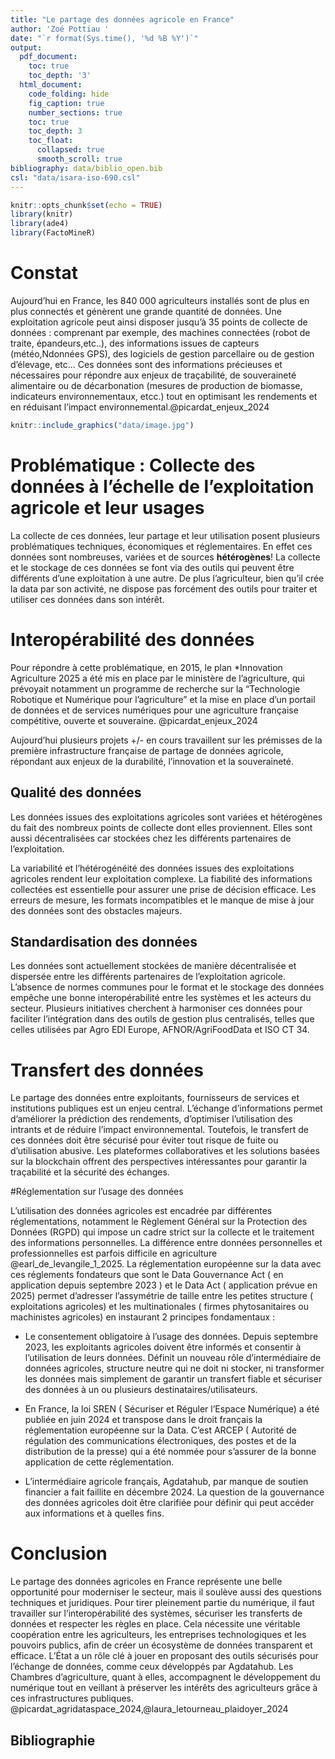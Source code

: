 ```yaml
---
title: "Le partage des données agricole en France"
author: 'Zoé Pottiau '
date: "`r format(Sys.time(), '%d %B %Y')`"
output:
  pdf_document:
    toc: true
    toc_depth: '3'
  html_document:
    code_folding: hide
    fig_caption: true
    number_sections: true
    toc: true
    toc_depth: 3
    toc_float:
      collapsed: true
      smooth_scroll: true
bibliography: data/biblio_open.bib
csl: "data/isara-iso-690.csl"
---
```


```r
knitr::opts_chunk$set(echo = TRUE)
library(knitr)
library(ade4)
library(FactoMineR)
```


\newpage



# Constat

Aujourd'hui en France, les 840 000 agriculteurs installés sont de plus en plus connectés et génèrent une grande quantité de données. Une exploitation agricole peut ainsi disposer jusqu'à 35 points de collecte de données : comprenant par exemple, des machines connectées (robot de traite, épandeurs,etc..), des informations issues de capteurs (météo,Ndonnées GPS), des logiciels de gestion parcellaire ou de gestion d'élevage, etc... Ces données sont des informations précieuses et nécessaires pour répondre aux enjeux de traçabilité, de souveraineté alimentaire ou de décarbonation (mesures de production de biomasse, indicateurs environnementaux, etcc.) tout en optimisant les rendements et en réduisant l'impact environnemental.@picardat_enjeux_2024


```r
knitr::include_graphics("data/image.jpg")
```




# Problématique : Collecte  des données à l’échelle de l’exploitation agricole et leur usages 

La  collecte de ces données, leur partage et leur utilisation posent plusieurs problématiques techniques, économiques et réglementaires. En effet ces données sont nombreuses, variées et de sources **hétérogènes**!  La collecte et le stockage de ces données se font via des outils qui peuvent être différents d’une exploitation à une autre. De plus l'agriculteur, bien qu'il crée la data par son activité, ne dispose pas  forcément des outils pour traiter et utiliser ces données dans son intérêt. 


# Interopérabilité des données


Pour répondre à cette problématique, en 2015, le plan *Innovation Agriculture 2025 a été mis en place par le ministère de l'agriculture, qui prévoyait notamment un programme de recherche sur la "Technologie Robotique et Numérique pour l'agriculture" et la mise en place d'un portail de données et de services numériques pour une agriculture française compétitive, ouverte et souveraine. @picardat_enjeux_2024

Aujourd'hui plusieurs projets +/- en cours travaillent sur les prémisses de la première infrastructure française de partage de données agricole, répondant aux enjeux de la durabilité, l'innovation et la souveraineté.

\newpage

## Qualité des données

Les données issues des exploitations agricoles sont variées et hétérogènes du fait des nombreux points de collecte dont elles proviennent. Elles sont aussi décentralisées car stockées chez les différents partenaires de l'exploitation. 

La variabilité et l'hétérogénéité des données issues des exploitations agricoles rendent leur exploitation complexe. La fiabilité des informations collectées est essentielle pour assurer une prise de décision efficace. Les erreurs de mesure, les formats incompatibles et le manque de mise à jour des données sont des obstacles majeurs.


## Standardisation des données

Les données sont actuellement stockées de manière décentralisée et dispersée entre les différents partenaires de l'exploitation agricole. L'absence de normes communes pour le format et le stockage des données empêche une bonne interopérabilité entre les systèmes et les acteurs du secteur. Plusieurs initiatives cherchent à harmoniser ces données pour faciliter l'intégration dans des outils de gestion plus centralisés, telles que celles utilisées par Agro EDI Europe, AFNOR/AgriFoodData et ISO CT 34.

# Transfert des données

Le partage des données entre exploitants, fournisseurs de services et institutions publiques est un enjeu central. L'échange d'informations permet d'améliorer la prédiction des rendements, d'optimiser l'utilisation des intrants et de réduire l'impact environnemental. Toutefois, le transfert de ces données doit être sécurisé pour éviter tout risque de fuite ou d'utilisation abusive. Les plateformes collaboratives et les solutions basées sur la blockchain offrent des perspectives intéressantes pour garantir la traçabilité et la sécurité des échanges.



#Réglementation sur l'usage des données

L'utilisation des données agricoles est encadrée par différentes réglementations, notamment le Règlement Général sur la Protection des Données (RGPD) qui impose un cadre strict sur la collecte et le traitement des informations personnelles. La différence entre données personnelles et professionnelles est parfois difficile en agriculture @earl_de_levangile_1_2025. La réglementation européenne sur la data avec ces réglements fondateurs que sont le Data Gouvernance Act ( en application depuis septembre 2023 ) et le Data Act ( application prévue en 2025) permet d’adresser l’assymétrie de taille entre les petites structure ( exploitations agricoles) et les multinationales ( firmes phytosanitaires ou machinistes agricoles) en instaurant 2 principes fondamentaux :

* Le consentement obligatoire à l’usage des données. Depuis septembre 2023, les  exploitants agricoles doivent être informés et consentir à l'utilisation de leurs données.
Définit un nouveau rôle d’intermédiaire de données agricoles, structure neutre qui ne doit ni stocker, ni transformer les données mais simplement de garantir un transfert fiable et sécuriser des données à un ou plusieurs destinataires/utilisateurs.




* En France, la loi SREN ( Sécuriser et Réguler l’Espace Numérique) a été publiée en juin 2024 et transpose dans le droit français la réglementation européenne sur la Data. C’est ARCEP (  Autorité de régulation des communications électroniques, des postes et de la distribution de la presse) qui a été nommée pour s’assurer de la bonne application de cette réglementation.

* L’intermédiaire agricole français, Agdatahub, par manque de soutien financier a fait faillite en décembre 2024. La question de la gouvernance des données agricoles doit être clarifiée pour définir qui peut accéder aux informations et à quelles fins. 



                                    

# Conclusion

Le partage des données agricoles en France représente une belle opportunité pour moderniser le secteur, mais il soulève aussi des questions techniques et juridiques. Pour tirer pleinement partie du numérique, il faut travailler sur l'interopérabilité des systèmes, sécuriser les transferts de données et respecter les règles en place. Cela nécessite une véritable coopération entre les agriculteurs, les entreprises technologiques et les pouvoirs publics, afin de créer un écosystème de données transparent et efficace. L'État a un rôle clé à jouer en proposant des outils sécurisés pour l'échange de données, comme ceux développés par Agdatahub. Les Chambres d'agriculture, quant à elles, accompagnent le développement du numérique tout en veillant à préserver les intérêts des agriculteurs grâce à ces infrastructures publiques. @picardat_agridataspace_2024,@laura_letourneau_plaidoyer_2024


## Bibliographie



